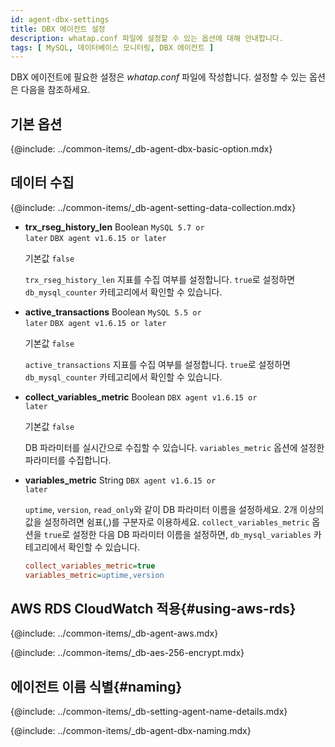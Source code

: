 ```yaml
---
id: agent-dbx-settings
title: DBX 에이전트 설정
description: whatap.conf 파일에 설정할 수 있는 옵션에 대해 안내합니다.
tags: [ MySQL, 데이터베이스 모니터링, DBX 에이전트 ]
---
```



<Note product='MySQL' link='../mysql-v1/agent-dbx-settings' />

DBX 에이전트에 필요한 설정은 *whatap.conf* 파일에 작성합니다. 설정할 수 있는 옵션은 다음을 참조하세요.

## 기본 옵션

{@include: ../common-items/_db-agent-dbx-basic-option.mdx}


## 데이터 수집

{@include: ../common-items/_db-agent-setting-data-collection.mdx}

* **trx_rseg_history_len** <span class='type'>Boolean</span> <code class="my">MySQL 5.7 or later</code> <code class="my">DBX agent v1.6.15 or later</code>

  기본값 `false`

  `trx_rseg_history_len` 지표를 수집 여부를 설정합니다. `true`로 설정하면 `db_mysql_counter` 카테고리에서 확인할 수 있습니다.

* **active_transactions** <span class='type'>Boolean</span> <code class="my">MySQL 5.5 or later</code> <code class="my">DBX agent v1.6.15 or later</code>

  기본값 `false`

  `active_transactions` 지표를 수집 여부를 설정합니다. `true`로 설정하면 `db_mysql_counter` 카테고리에서 확인할 수 있습니다.

* **collect_variables_metric** <span class='type'>Boolean</span> <code class="my">DBX agent v1.6.15 or later</code>

  기본값 `false`

  DB 파라미터를 실시간으로 수집할 수 있습니다. `variables_metric` 옵션에 설정한 파라미터를 수집합니다.

* **variables_metric** <span class='type'>String</span> <code class="my">DBX agent v1.6.15 or later</code>

  `uptime`, `version`, `read_only`와 같이 DB 파라미터 이름을 설정하세요. 2개 이상의 값을 설정하려면 쉼표(,)를 구분자로 이용하세요. `collect_variables_metric` 옵션을 `true`로 설정한 다음 DB 파라미터 이름을 설정하면, `db_mysql_variables` 카테고리에서 확인할 수 있습니다.

  ```ini title="whatap.conf"
  collect_variables_metric=true
  variables_metric=uptime,version
  ```


## AWS RDS CloudWatch 적용{#using-aws-rds}

<AWSRDSdesc name='db_mysql_counter' />

{@include: ../common-items/_db-agent-aws.mdx}  

<!-- AES 256 암호화 적용 -->
{@include: ../common-items/_db-aes-256-encrypt.mdx}  

## 에이전트 이름 식별{#naming}

{@include: ../common-items/_db-setting-agent-name-details.mdx}

{@include: ../common-items/_db-agent-dbx-naming.mdx} 